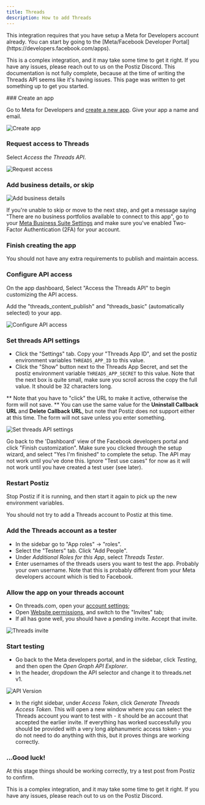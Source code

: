 ```yaml
---
title: Threads
description: How to add Threads
---
```



<Callout>
This integration requires that you have setup a Meta for Developers account already. You can start by going to the [Meta/Facebook Developer Portal](https://developers.facebook.com/apps).

This is a complex integration, and it may take some time to get it right. If you have any issues, please reach out to us on the Postiz Discord. This documentation is not fully complete, because at the time of writing the Threads API seems like it's having issues. This page was written to get something up to get you started.
</Callout>

<Steps>
### Create an app

Go to Meta for Developers and [create a new app](https://developers.facebook.com/apps/creation/). Give your app a name and email.

![Create app](./threads_app_name.png)

### Request access to Threads

Select *Access the Threads API*.

![Request access](./threads_request_api.png)

### Add business details, or skip

![Add business details](./threads_business.png)

If you're unable to skip or move to the next step, and get a message saying "There are no business portfolios available to connect to this app", go to your [Meta Business Suite Settings](https://business.facebook.com/latest/settings/business_users) and make sure you've enabled Two-Factor Authentication (2FA) for your account.

### Finish creating the app

You should not have any extra requirements to publish and maintain access.

### Configure API access

On the app dashboard, Select "Access the Threads API" to begin customizing the API access.

Add the "threads_content_publish" and "threads_basic" (automatically selected) to your app.

![Configure API access](./threads_access.png)

### Set threads API settings

* Click the "Settings" tab. Copy your "Threads App ID", and set the postiz environment variables `THREADS_APP_ID` to this value.
* Click the "Show" button next to the Threads App Secret, and set the postiz environment variable `THREADS_APP_SECRET` to this value. Note that the next box is quite small, make sure you scroll across the copy the full value. It should be 32 characters long.

<OAuth2Redirect provider = "threads" />

** Note that you have to "click" the URL to make it active, otherwise the form will not save.
** You can use the same value for the **Uninstall Callback URL** and **Delete Callback URL**, but note that Postiz does not support either at this time. The form will not save unless you enter something.

![Set threads API settings](./threads_api_settings.png)

Go back to the 'Dashboard' view of the Facebook developers portal and click "Finish customization". Make sure you clicked through the setup wizard, and select "Yes I'm finished" to complete the setup. The API may not work until you've done this. Ignore "Test use cases" for now as it will not work until you have created a test user (see later).

### Restart Postiz

Stop Postiz if it is running, and then start it again to pick up the new environment variables.

You should not try to add a Threads account to Postiz at this time.

### Add the Threads account as a tester 

* In the sidebar go to "App roles" -> "roles". 
* Select the "Testers" tab. Click "Add People". 
* Under *Additional Roles for this App*, select *Threads Tester*.
* Enter usernames of the threads users you want to test the app. Probably your own username. Note that this is probably different from your Meta developers account which is tied to Facebook.

### Allow the app on your threads account

* On threads.com, open your [account settings](https://www.threads.net/settings/account);
* Open [Website permissions](https://www.threads.com/settings/website_permissions), and switch to the "Invites" tab;
* If all has gone well, you should have a pending invite. Accept that invite.

![Threads invite](./threads_invite.png)

### Start testing

* Go back to the Meta developers portal, and in the sidebar, click *Testing*, and then open the *Open Graph API Explorer*. 
* In the header, dropdown the API selector and change it to threads.net v1. 

![API Version](./threads_api_version.png)

* In the right sidebar, under *Access Token*, click *Generate Threads Access Token*. This will open a new window where you can select the Threads account you want to test with - it should be an account that accepted the earlier invite. If everything has worked successfully you should be provided with a very long alphanumeric access token - you do not need to do anything with this, but it proves things are working correctly.

### ...Good luck!

At this stage things should be working correctly, try a test post from Postiz to confirm. 

This is a complex integration, and it may take some time to get it right. If you have any issues, please reach out to us on the Postiz Discord.

</Steps>
